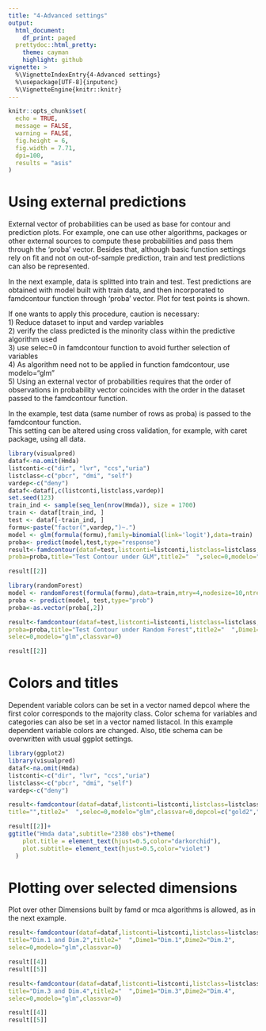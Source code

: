 ---
title: "4-Advanced settings"
output:
  html_document:
    df_print: paged
  prettydoc::html_pretty:
    theme: cayman
    highlight: github
vignette: >
  %\VignetteIndexEntry{4-Advanced settings}
  %\usepackage[UTF-8]{inputenc}    
  %\VignetteEngine{knitr::knitr}
---
```{r message=FALSE, echo=FALSE, warning=FALSE}
knitr::opts_chunk$set(
  echo = TRUE,
  message = FALSE,
  warning = FALSE,
  fig.height = 6,
  fig.width = 7.71,
  dpi=100,
  results = "asis"
)
```
# Using external predictions

External vector of probabilities can be used as base for contour and prediction plots. For example, one can use other algorithms, packages or other external sources to compute these probabilities and pass them through the 'proba' vector.
Besides that, although basic function settings rely on fit and not on out-of-sample prediction, train and test predictions can also be represented.  
  
In the next example, data is splitted into train and test. Test predictions are obtained with model built with train data, and then incorporated to famdcontour function through 'proba' vector. Plot for test points is shown.  
  
If one wants to apply this procedure, caution is necessary:  
 1) Reduce dataset to input and vardep variables  
 2) verify the class predicted is the minority class within the predictive algorithm used  
 3) use selec=0 in famdcontour function to avoid further selection of variables  
 4) As algorithm need not to be applied in function famdcontour, use  modelo="glm"  
 5) Using an external vector of probabilities requires that the order of observations in probability vector coincides with the order in the dataset passed to the famdcontour function.
   
 In the example, test data (same number of rows as proba) is passed to the famdcontour function.  
 This setting can be altered using cross validation, for example, with caret package, using all data.  
```{r}
library(visualpred)
dataf<-na.omit(Hmda)
listconti<-c("dir", "lvr", "ccs","uria")
listclass<-c("pbcr", "dmi", "self")
vardep<-c("deny")
dataf<-dataf[,c(listconti,listclass,vardep)]
set.seed(123)
train_ind <- sample(seq_len(nrow(Hmda)), size = 1700)
train <- dataf[train_ind, ]
test <- dataf[-train_ind, ]
formu<-paste("factor(",vardep,")~.")
model <- glm(formula(formu),family=binomial(link='logit'),data=train)
proba<- predict(model,test,type="response")
result<-famdcontour(dataf=test,listconti=listconti,listclass=listclass,vardep=vardep,
proba=proba,title="Test Contour under GLM",title2="  ",selec=0,modelo="glm",classvar=0)

result[[2]]
```

```{r}
library(randomForest)
model <- randomForest(formula(formu),data=train,mtry=4,nodesize=10,ntree=300)
proba <- predict(model, test,type="prob")
proba<-as.vector(proba[,2])

result<-famdcontour(dataf=test,listconti=listconti,listclass=listclass,vardep=vardep,
proba=proba,title="Test Contour under Random Forest",title2="  ",Dime1="Dim.1",Dime2="Dim.2",
selec=0,modelo="glm",classvar=0)

result[[2]]
```

# Colors and titles
Dependent variable colors can be set in a vector named depcol where the first color corresponds to the majority class.
Color schema for variables and categories can also be set in a vector named listacol. In this example dependent
variable colors are changed. Also, title schema can be overwritten with usual ggplot settings.

```{r}
library(ggplot2)
library(visualpred)
dataf<-na.omit(Hmda)
listconti<-c("dir", "lvr", "ccs","uria")
listclass<-c("pbcr", "dmi", "self")
vardep<-c("deny")

result<-famdcontour(dataf=dataf,listconti=listconti,listclass=listclass,vardep=vardep,
title="",title2="  ",selec=0,modelo="glm",classvar=0,depcol=c("gold2","deeppink3"))

result[[2]]+
ggtitle("Hmda data",subtitle="2380 obs")+theme(
    plot.title = element_text(hjust=0.5,color="darkorchid"),
    plot.subtitle= element_text(hjust=0.5,color="violet")
  )
```

# Plotting over selected dimensions

Plot over other Dimensions built by famd or mca algorithms is allowed, as in the next example.

```{r}
result<-famdcontour(dataf=dataf,listconti=listconti,listclass=listclass,vardep=vardep,
title="Dim.1 and Dim.2",title2="  ",Dime1="Dim.1",Dime2="Dim.2",
selec=0,modelo="glm",classvar=0)

result[[4]]
result[[5]]

result<-famdcontour(dataf=dataf,listconti=listconti,listclass=listclass,vardep=vardep,
title="Dim.3 and Dim.4",title2="  ",Dime1="Dim.3",Dime2="Dim.4",
selec=0,modelo="glm",classvar=0)

result[[4]]
result[[5]]
```










